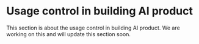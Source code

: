# Usage control in building AI product

This section is about the usage control in building AI product. We are working on this and will update this section soon.
